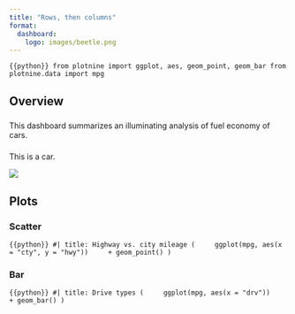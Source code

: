 ```yaml
---
title: "Rows, then columns"
format: 
  dashboard:
    logo: images/beetle.png
---
```


```{{python}}
from plotnine import ggplot, aes, geom_point, geom_bar
from plotnine.data import mpg
```

## Overview

### 

This dashboard summarizes an illuminating analysis of fuel economy of cars.

### 

This is a car.

![](images/car.png){fig-alt="Illustration of a teal color car."}

## Plots

### Scatter

```{{python}}
#| title: Highway vs. city mileage
(
    ggplot(mpg, aes(x = "cty", y = "hwy"))
    + geom_point()
)
```

### Bar

```{{python}}
#| title: Drive types
(
    ggplot(mpg, aes(x = "drv"))
    + geom_bar()
)
```
